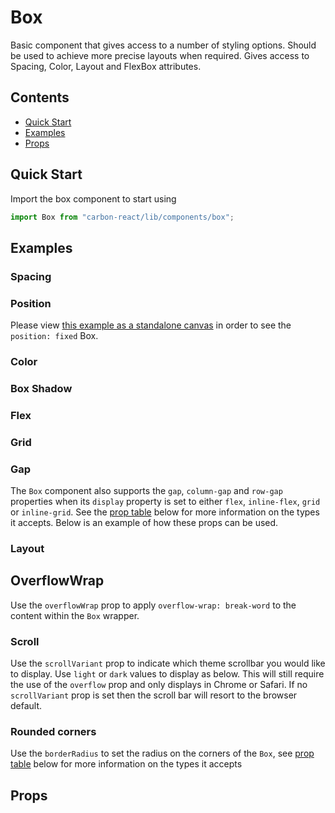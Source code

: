 

<Meta of={BoxStories} />

# Box

Basic component that gives access to a number of styling options. Should be used to achieve more precise layouts when required. Gives access to Spacing, Color, Layout and FlexBox attributes.

## Contents

- [Quick Start](#quick-start)
- [Examples](#examples)
- [Props](#props)

## Quick Start

Import the box component to start using

```javascript
import Box from "carbon-react/lib/components/box";
```

## Examples

### Spacing

<Canvas of={BoxStories.Spacing} />

### Position

Please view [this example as a standalone canvas](../?path=/story/box--position) in order to see the `position: fixed` Box.

<Canvas of={BoxStories.Position} />

### Color

<Canvas of={BoxStories.Color} />

### Box Shadow

<Canvas of={BoxStories.BoxShadow} />

### Flex

<Canvas of={BoxStories.Flex} />

### Grid

<Canvas of={BoxStories.grid} />

### Gap

The `Box` component also supports the `gap`, `column-gap` and `row-gap` properties when its `display` property is set to either
`flex`, `inline-flex`, `grid` or `inline-grid`. See the [prop table](#props) below for more information on the types it accepts. Below is an example of
how these props can be used.

<Canvas of={BoxStories.Gap} />

### Layout

<Canvas of={BoxStories.Layout} />

## OverflowWrap

Use the `overflowWrap` prop to apply `overflow-wrap: break-word` to the content within the `Box` wrapper.

<Canvas of={BoxStories.OverflowWrap} />

### Scroll

Use the `scrollVariant` prop to indicate which theme scrollbar you would like to display. Use `light` or `dark` values to display as below. This will still require the use of the `overflow` prop and only displays in Chrome or Safari.
If no `scrollVariant` prop is set then the scroll bar will resort to the browser default.

<Canvas of={BoxStories.Scroll} />

### Rounded corners

Use the `borderRadius` to set the radius on the corners of the `Box`,
see [prop table](#props) below for more information on the types it accepts

<Canvas of={BoxStories.RoundedCorners} />

## Props

<ArgTypes of={BoxStories} />
